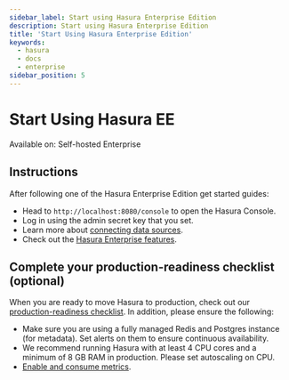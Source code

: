 ```yaml
---
sidebar_label: Start using Hasura Enterprise Edition
description: Start using Hasura Enterprise Edition
title: 'Start Using Hasura Enterprise Edition'
keywords:
  - hasura
  - docs
  - enterprise
sidebar_position: 5
---
```


# Start Using Hasura EE

<div className="badge badge--primary heading-badge">Available on: Self-hosted Enterprise</div>

## Instructions

After following one of the Hasura Enterprise Edition get started guides:

- Head to `http://localhost:8080/console` to open the Hasura Console.
- Log in using the admin secret key that you set.
- Learn more about [connecting data sources](/databases/quickstart.mdx).
- Check out the [Hasura Enterprise features](/enterprise/overview.mdx).

## Complete your production-readiness checklist (optional)

When you are ready to move Hasura to production, check out our
[production-readiness checklist](/deployment/production-checklist.mdx). In addition, please ensure the following:

- Make sure you are using a fully managed Redis and Postgres instance (for metadata). Set alerts on them to ensure
  continuous availability.
- We recommend running Hasura with at least 4 CPU cores and a minimum of 8 GB RAM in production. Please set autoscaling
  on CPU.
- [Enable and consume metrics](/enterprise/metrics.mdx/#enable-metrics-endpoint).
